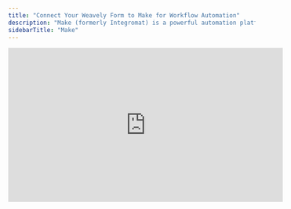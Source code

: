 ```yaml
---
title: "Connect Your Weavely Form to Make for Workflow Automation"
description: "Make (formerly Integromat) is a powerful automation platform that lets you connect your Weavely form to hundreds of other apps like Slack, Gmail, Airtable, and more. With this integration, you can trigger automations whenever someone submits a form."
sidebarTitle: "Make"
---
```


<iframe width="560" height="315" src="https://www.youtube.com/embed/mYY2mP3SXbA?si=TMzqe9ROFeNtqWA8" title="YouTube video player" frameborder="0" allow="accelerometer; autoplay; clipboard-write; encrypted-media; gyroscope; picture-in-picture" allowfullscreen />

Here’s how to connect your Weavely form to Make in just a few minutes.

<Steps>
  <Step title="Generate a Personal Token in Weavely">
    You'll need something called a _"personal token"_ to connect you Weavely account to Make. To create this token, navigate to _Settings-\>Personal Tokens_ in the dashboard. Once created you'll be able to copy and paste this token (i.e. a string of text) to Make in step x.
  </Step>
</Steps>

## Step 1: Generate a Personal Token in Weavely

To connect Weavely to Make, you'll need a **personal token**:

1. In Weavely, go to your **Account Settings → Personal Tokens**.
2. Click **Create Token**, name it (e.g. `Make`), and save.
3. Copy the token—you’ll use it in Make to authenticate the connection.

> 💡 Tip: You can reuse a token across multiple integrations, and access it anytime later.

## Step 2: Add the Make Integration to Your Form

1. Open the Weavely form you want to automate.
2. Go to the **Integrations** tab.
3. Click **Make** and press **Add**.
4. This opens a Make template pre-configured to trigger when your form receives a new submission.

## Step 3: Set Up the Webhook in Make

1. Inside Make, you’ll be prompted to **install the Weavely connection**.
2. Select your organization and finish the wizard.
3. Create a new scenario.
4. Add the **Weavely module** and choose the **Watch Form Submission** trigger.
5. Create a new connection:
   - Paste your personal token from Step 1.
   - Select your **Weavely team** and the specific **form** to watch.

Now your Make scenario will listen for new form submissions.

## Step 4: Add Actions to Your Scenario (Example: Send a Slack Message)

Now that Make is listening for new form data, you can add any actions you want:

- Add a **Slack** module to send a DM when a form is submitted.
- Use dynamic values (like the respondent’s name or message) by referencing form fields.
- You can access form fields by clicking the `+` button or typing `/` in text fields.

Example:

```
Hello from {{first_name}} via Weavely form.
```

You can do the same for Gmail, Google Sheets, or any of Make’s hundreds of integrations.

## Step 5: Test and Activate Your Scenario

1. Submit your form through Weavely.
2. Watch Make receive the data and trigger your scenario.
3. Confirm your automation works as expected (e.g., a Slack message appears).
4. Set the scenario to **run instantly** when new data arrives (not just once).

And that’s it\! You’ve successfully connected Weavely to Make and automated your first workflow. 🎉